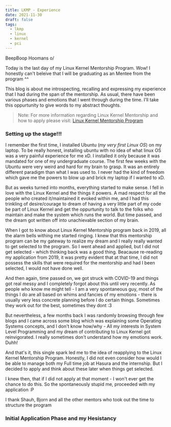 ```yaml
---
title: LKMP - Experience
date: 2021-11-30
draft: false
tags:
  - lkmp
  - linux
  - kernel
  - pci
---
```


BeepBoop Hoomans o/

Today is the last day of my Linux Kernel Mentorship Program. Wow! I honestly
can't beleive that I will be graduating as an Mentee from the program ^^

This blog is about me introspecting, recalling and expressing my experience that
I had during the span of the mentorship. As usual, there have been various
phases and emotions that I went through during the time. I'll take this
oppurtunity to give words to my abstract thoughts.

> Note: For more information regarding Linux Kernel Mentorship and how to apply
> please visit: [Linux Kernel Mentorship Program](https://wiki.linuxfoundation.org/lkmp)


### Setting up the stage!!!

I remember the first time, I installed Ubuntu (_my very first Linux OS_) on my
laptop. To be really honest, installing ubuntu with no idea of what linux OS was
a very painful experience for me xD. I installed it only because it was mandated for
one of my undergraduate course.  The first few weeks with the Ubuntu were very
weird and hard for my brain to grasp. It was an entirely different paradigm than
what I was used to. I never had the kind of freedom which gave me the
powers to blow up and brick my laptop if I wanted to xD.

But as weeks turned into months, everything started to make sense. I fell in
love with the Linux Kernel and the things it powers. A mad respect for all the
people who created it/maintained it evoked within me, and I had this trinkling of
desire/courage to dream of having a very little part of my code be part of Linux
Kernel and get the oppurtunity to talk to the folks who maintain and make the
system which runs the world. But time passed, and the dream got written off into
unachievable section of my brain.

When I got to know about Linux Kernel Mentorship program back in 2019, all the
alarm bells withing me started ringing. I knew that this mentorship program can
be my gateway to realize my dream and I really really wanted to get selected to
the program. So I went ahead and applied, but I did not get selected - which
thinking back was a good thing. Beacause re-reading my application from 2019, it
was pretty evident that at that time, I did not possess the skills that were
required for the mentorship and had I been selected, I would not have done well.

And then again, time passed on, we got struck with COVID-19 and things got real
messy and I completely forgot about this until very recently. As people who know
me might tell - I am a very spontaneous guy, most of the things I do are all
based on whims and fancies of my emotions - there is usually very less concrete
planning before I do certain things. Sometimes they work out for the best,
sometimes they dont :3

But nevertheless, a few months back I was randomly browsing through few blogs
and I came across some blog which was explaining some Operating Systems
concepts, and I don't know how/why - All my interests in System Level
Programming and my dream of contributing to Linux Kernel got reinvigorated. I
really sometimes don't understand how my emotions work. Duhh!

And that's it, this single spark led me to the idea of reapplying to the Linux
Kernel Mentorship Program. Honestly, I did not even consider how would I be able
to manage both my Full time job at Hasura and the internship. But I decided to
apply and think about these later when things get selected.

I knew then, that if I did not apply at that moment - I won't ever get the
chance to do this. So the spontaneously stupid me, proceeded with my
application :P


I thank Shauh, Bjorn and all the other
mentors who took out the time to structure the program 

### Initial Application Phase and my Hesistancy

